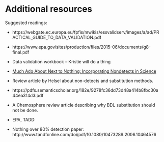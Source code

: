 # Additional resources

Suggested readings:

- https://webgate.ec.europa.eu/fpfis/mwikis/essvalidserv/images/a/ad/PRACTICAL_GUIDE_TO_DATA_VALIDATION.pdf

- https://www.epa.gov/sites/production/files/2015-06/documents/g8-final.pdf

- Data validation workbook – Kristie will do a thing

- [Much Ado About Next to Nothing: Incorporating Nondetects in Science](https://academic.oup.com/annweh/article/54/3/257/223531/Much-Ado-About-Next-to-Nothing-Incorporating) 
  
- Review article by Helsel about non-detects and substitution methods.

- https://pdfs.semanticscholar.org/182e/9278fc36dd73d48a414b8fbc30a44ea314d3.pdf

- A Chemosphere review article describing why BDL substitution should not be done.

- EPA, TADD

- Nothing over 80% detection paper: http://www.tandfonline.com/doi/pdf/10.1080/10473289.2006.10464576

